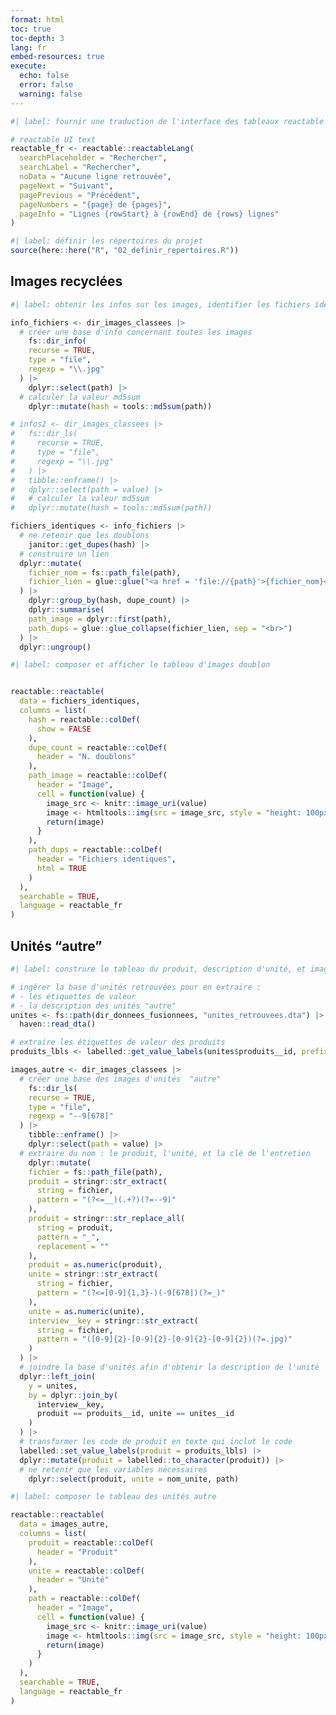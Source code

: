 ```yaml
---
format: html
toc: true
toc-depth: 3
lang: fr
embed-resources: true
execute:
  echo: false
  error: false
  warning: false
---
```


```r
#| label: fournir une traduction de l'interface des tableaux reactable

# reactable UI text
reactable_fr <- reactable::reactableLang(
  searchPlaceholder = "Rechercher",
  searchLabel = "Rechercher",
  noData = "Aucune ligne retrouvée",
  pageNext = "Suivant",
  pagePrevious = "Précédent",
  pageNumbers = "{page} de {pages}",
  pageInfo = "Lignes {rowStart} à {rowEnd} de {rows} lignes"
)
```

```r
#| label: définir les répertoires du projet
source(here::here("R", "02_definir_repertoires.R"))
```

## Images recyclées

```r
#| label: obtenir les infos sur les images, identifier les fichiers identiques

info_fichiers <- dir_images_classees |>
  # créer une base d'info concernant toutes les images 
	fs::dir_info(
    recurse = TRUE,
    type = "file",
    regexp = "\\.jpg"
  ) |>
	dplyr::select(path) |>
  # calculer la valeur md5sum
	dplyr::mutate(hash = tools::md5sum(path))

# infos2 <- dir_images_classees |>
# 	fs::dir_ls(
#     recurse = TRUE,
#     type = "file",
#     regexp = "\\.jpg"
#   ) |>
# 	tibble::enframe() |>
# 	dplyr::select(path = value) |>
#   # calculer la valeur md5sum
# 	dplyr::mutate(hash = tools::md5sum(path))

fichiers_identiques <- info_fichiers |>
  # ne retenir que les doublons
	janitor::get_dupes(hash) |>
  # construire un lien
  dplyr::mutate(
    fichier_nom = fs::path_file(path),
    fichier_lien = glue::glue("<a href = 'file://{path}'>{fichier_nom}</a>")
  ) |>
	dplyr::group_by(hash, dupe_count) |>
	dplyr::summarise(
    path_image = dplyr::first(path),
    path_dups = glue::glue_collapse(fichier_lien, sep = "<br>")
  ) |>
  dplyr::ungroup()

```

```r
#| label: composer et afficher le tableau d'images doublon


reactable::reactable(
  data = fichiers_identiques,
  columns = list(
    hash = reactable::colDef(
      show = FALSE
    ),
    dupe_count = reactable::colDef(
      header = "N. doublons"
    ),
    path_image = reactable::colDef(
      header = "Image",
      cell = function(value) {
        image_src <- knitr::image_uri(value)
        image <- htmltools::img(src = image_src, style = "height: 100px;")
        return(image)
      }
    ),
    path_dups = reactable::colDef(
      header = "Fichiers identiques",
      html = TRUE
    )
  ),
  searchable = TRUE,
  language = reactable_fr
)

```

## Unités "autre"


```r
#| label: construre le tableau du produit, description d'unité, et image

# ingérer la base d'unités retrouvées pour en extraire :
# - les étiquettes de valeur
# - la description des unités "autre"
unites <- fs::path(dir_donnees_fusionnees, "unites_retrouvees.dta") |>
  haven::read_dta()

# extraire les étiquettes de valeur des produits
produits_lbls <- labelled::get_value_labels(unites$produits__id, prefixed = TRUE)

images_autre <- dir_images_classees |>
  # créer une base des images d'unités  "autre"
	fs::dir_ls(
    recurse = TRUE,
    type = "file",
    regexp = "--9[678]"
  ) |>
	tibble::enframe() |>
	dplyr::select(path = value) |>
  # extraire du nom : le produit, l'unité, et la clé de l'entretien
	dplyr::mutate(
    fichier = fs::path_file(path),
    produit = stringr::str_extract(
      string = fichier,
      pattern = "(?<=__)(.+?)(?=--9)"
    ),
    produit = stringr::str_replace_all(
      string = produit,
      pattern = "_",
      replacement = ""
    ),
    produit = as.numeric(produit),
    unite = stringr::str_extract(
      string = fichier,
      pattern = "(?<=[0-9]{1,3}-)(-9[678])(?=_)"
    ),
    unite = as.numeric(unite),
    interview__key = stringr::str_extract(
      string = fichier,
      pattern = "([0-9]{2}-[0-9]{2}-[0-9]{2}-[0-9]{2})(?=.jpg)"
    )
  ) |>
  # joindre la base d'unités afin d'obtenir la description de l'unité
  dplyr::left_join(
    y = unites,
    by = dplyr::join_by(
      interview__key,
      produit == produits__id, unite == unites__id
    )
  ) |>
  # transformer les code de produit en texte qui inclut le code
  labelled::set_value_labels(produit = produits_lbls) |>
  dplyr::mutate(produit = labelled::to_character(produit)) |>
  # ne retenir que les variables nécessaires
	dplyr::select(produit, unite = nom_unite, path)

```


```r
#| label: composer le tableau des unités autre

reactable::reactable(
  data = images_autre,
  columns = list(
    produit = reactable::colDef(
      header = "Produit"
    ),
    unite = reactable::colDef(
      header = "Unité"
    ),
    path = reactable::colDef(
      header = "Image",
      cell = function(value) {
        image_src <- knitr::image_uri(value)
        image <- htmltools::img(src = image_src, style = "height: 100px;")
        return(image)
      }  
    )
  ),
  searchable = TRUE,
  language = reactable_fr
)

```